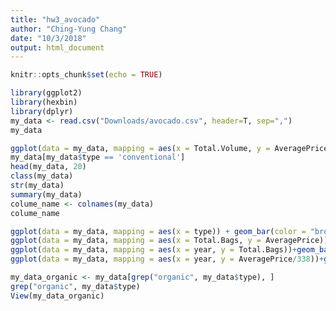 ```yaml
---
title: "hw3_avocado"
author: "Ching-Yung Chang"
date: "10/3/2018"
output: html_document
---
```


```r
knitr::opts_chunk$set(echo = TRUE)
```



```r
library(ggplot2)
library(hexbin)
library(dplyr)
my_data <- read.csv("Downloads/avocado.csv", header=T, sep=",")
my_data
```



```r
ggplot(data = my_data, mapping = aes(x = Total.Volume, y = AveragePrice)) + geom_point(alpha = 0.1, color = "brown")
my_data[my_data$type == 'conventional']
head(my_data, 20)
class(my_data)
str(my_data)
summary(my_data)
colume_name <- colnames(my_data)
colume_name
```



```r
ggplot(data = my_data, mapping = aes(x = type)) + geom_bar(color = "brown")
ggplot(data = my_data, mapping = aes(x = Total.Bags, y = AveragePrice)) + geom_bar(stat = "identity", color = "brown")
ggplot(data = my_data, mapping = aes(x = year, y = Total.Bags))+geom_bar(stat="identity",fill="steelblue")
ggplot(data = my_data, mapping = aes(x = year, y = AveragePrice/338))+geom_bar(stat="identity",fill="steelblue")

```



```r
my_data_organic <- my_data[grep("organic", my_data$type), ]
grep("organic", my_data$type)
View(my_data_organic)
```


```r

```


```r

```


```r

```


```r

```


